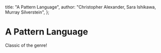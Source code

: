   title: "A Pattern Language",
  author: "Christopher Alexander, Sara Ishikawa, Murray Silverstein",
};

# A Pattern Language

Classic of the genre!
